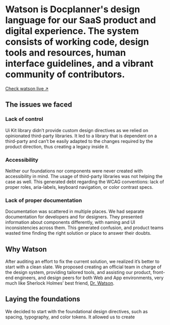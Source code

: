 
# Watson is Docplanner's design language for our SaaS product and digital experience. The system consists of working code, design tools and resources, human interface guidelines, and a vibrant community of contributors.

[Check watson live ↗](https://watson.docplanner.design)

<StyledImg src="/assets/projects/Watson/thumbnail.jpg" />

## The issues we faced

### Lack of control

Ui Kit library didn’t provide custom design directives as we relied on opinionated third-party libraries. It led to a library that is dependent on a third-party and can’t be easily adapted to the changes required by the product direction, thus creating a legacy inside it.

### Accessibility

Neither our foundations nor components were never created with accessibility in mind. The usage of third-party libraries was not helping the case as well. This generated debt regarding the WCAG conventions: lack of proper roles, aria-labels, keyboard navigation, or color contrast specs.

### Lack of proper documentation

Documentation was scattered in multiple places. We had separate documentation for developers and for designers. They presented information about components differently, with naming and UI inconsistencies across them. This generated confusion, and product teams wasted time finding the right solution or place to answer their doubts.

<StyledImg src="/assets/projects/Watson/thumbnail.jpg" />

## Why Watson

After auditing an effort to fix the current solution, we realized it’s better to start with a clean slate. We proposed creating an official team in charge of the design system, providing tailored tools, and assisting our product, front-end engineers, and design peers for both Web and App environments, very much like Sherlock Holmes’ best friend, [Dr. Watson](https://en.wikipedia.org/wiki/Dr._Watson).

## Laying the foundations

We decided to start with the foundational design directives, such as spacing, typography, and color tokens. It allowed us to create


>
